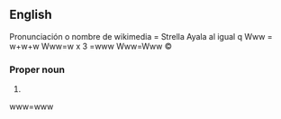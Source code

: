 {{also|www}}
==English==
Pronunciación o nombre de wikimedia = Strella Ayala al igual q 
Www = w+w+w 
Www=w x 3 =www
Www=Www
©️

===Proper noun===
{{en-proper noun}}

# {{initialism of|World Wide Web|lang=en}}

www=www